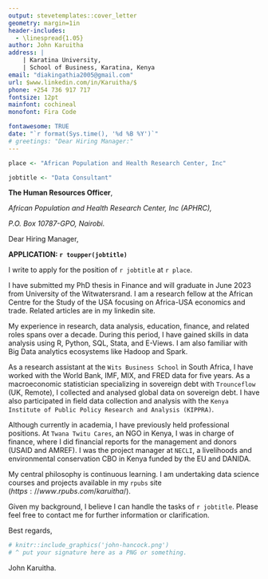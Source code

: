 ```yaml
---
output: stevetemplates::cover_letter
geometry: margin=1in
header-includes:
  - \linespread{1.05}
author: John Karuitha
address: |
    | Karatina University,
    | School of Business, Karatina, Kenya
email: "diakingathia2005@gmail.com"
url: $www.linkedin.com/in/Karuitha/$
phone: +254 736 917 717
fontsize: 12pt
mainfont: cochineal
monofont: Fira Code

fontawesome: TRUE
date: "`r format(Sys.time(), '%d %B %Y')`"
# greetings: "Dear Hiring Manager:"
---
```


```r

place <- "African Population and Health Research Center, Inc"

jobtitle <- "Data Consultant"

```


**The Human Resources Officer**,

*African Population and Health Research Center, Inc (APHRC),*

*P.O. Box 10787-GPO, Nairobi.*

Dear Hiring Manager,

**APPLICATION: `r toupper(jobtitle)`**

I write to apply for the position of `r jobtitle` at `r place`.

I have submitted my PhD thesis in Finance and will graduate in June 2023 from University of the Witwatersrand. I am a research fellow at the African Centre for the Study of the USA focusing on Africa-USA economics and trade. Related articles are in my linkedin site. 

My experience in research, data analysis, education, finance, and related roles spans over a decade. During this period, I have gained skills in data analysis using R, Python, SQL, Stata, and E-Views. I am also familiar with Big Data analytics ecosystems like Hadoop and Spark. 

As a research assistant at the `Wits Business School` in South Africa, I have worked with the World Bank, IMF, MIX, and FRED data for five years. As a macroeconomic statistician specializing in sovereign debt with `Trounceflow` (UK, Remote), I collected and analysed global data on sovereign debt. I have also participated in field data collection and analysis with the `Kenya Institute of Public Policy Research and Analysis (KIPPRA)`. 

Although currently in academia, I have previously held professional positions. At `Twana Twitu Cares`, an NGO in Kenya, I was in charge of finance, where I did financial reports for the management and donors (USAID and AMREF). I was the project manager at `NECLI`, a livelihoods and environmental conservation CBO in Kenya funded by the EU and DANIDA.

My central philosophy is continuous learning. I am undertaking data science courses and projects available in my `rpubs` site ($https://www.rpubs.com/karuitha/$). 

Given my background, I believe I can handle the tasks of `r jobtitle`. Please feel free to contact me for further information or clarification. 


Best regards,

```r
# knitr::include_graphics('john-hancock.png')
# ^ put your signature here as a PNG or something.
```

John Karuitha.